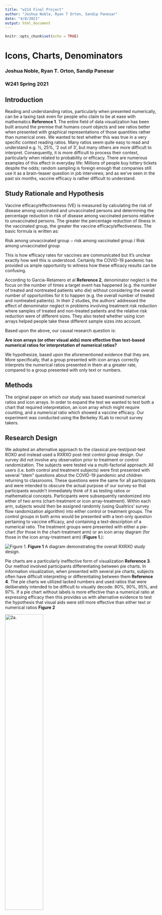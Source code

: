 ```yaml
---
title: "w214 Final Project"
author: "Joshua Noble, Ryan T Orton, Sandip Panesar"
date: "4/8/2021"
output: html_document
---
```


```r
knitr::opts_chunk$set(echo = TRUE)
```

# Icons, Charts, Denominators
### Joshua Noble, Ryan T. Orton, Sandip Panesar
### W241 Spring 2021


## Introduction

Reading and understanding ratios, particularly when presented numerically, can be a taxing task even for people who claim to be at ease with mathematics **Reference 1**. The entire field of data visualization has been built around the premise that humans count objects and see ratios better when presented with graphical representations of those quantities rather than numerical ones. We wanted to test whether this was true in a very specific context reading ratios. Many ratios seem quite easy to read and understand e.g. ½, 25%, ‘2 out of 3’, but many others are more difficult to interpret. Consequently, it is more difficult to process their context, particularly when related to probability or efficacy. There are numerous examples of this effect in everyday life: Millions of people buy lottery tickets despite the odds; random sampling is foreign enough that companies still use it as a brain-teaser question in job interviews; and as we’ve seen in the past six months, vaccine efficacy is rather difficult to understand.

## Study Rationale and Hypothesis

Vaccine efficacy/effectiveness (VE) is measured by calculating the risk of disease among vaccinated and unvaccinated persons and determining the percentage reduction in risk of disease among vaccinated persons relative to unvaccinated persons. The greater the percentage reduction of illness in the vaccinated group, the greater the vaccine efficacy/effectiveness. The basic formula is written as:

Risk among unvaccinated group − risk among vaccinated group / Risk among unvaccinated group

This is how efficacy rates for vaccines are communicated but it's unclear exactly how well this is understood. Certainly the COVID-19 pandemic has provided us ample opportunity to witness how these efficacy results can be confusing.

According to Garcia-Retamero et al **Reference 2**, denominator neglect is the focus on the number of times a target event has happened (e.g. the number of treated and nontreated patients who die) without considering the overall number of opportunities for it to happen (e.g. the overall number of treated and nontreated patients). In their 2 studies, the authors' addressed the effect of denominator neglect in problems involving treatment risk reduction where samples of treated and non-treated patients and the relative risk reduction were of different sizes. They also tested whether using icon arrays helped people take these different sample sizes into account. 

Based upon the above, our causal research question is:

**Are icon arrays (or other visual aids) more effective than text-based numerical ratios for interpretation of numerical ratios?**

We hypothesize, based upon the aforementioned evidence that they are. More specifically, that a group presented with icon arrays correctly interprets the numerical ratios presented in them at a greater rate, compared to a group presented with only text or numbers.

## Methods

The original paper on which our study was based examined numerical ratios and icon arrays. In order to expand the test we wanted to test both a chart that required interpretation, an icon array which might require counting, and a numerical ratio which showed a vaccine efficacy. Our experiment was conducted using the Berkeley XLab to recruit survey takers.


## Research Design

We adopted an alternative approach to the classical pre-test/post-test ROXO and instead used a RXRXO post-test control group design. Our survey did not involve any observation prior to treatment or control randomization. The subjects were tested via a multi-factorial approach: All users (i.e. both control and treatment subjects) were first presented with several "stem" questions about the COVID-19 pandemic and children returning to classrooms. These questions were the same for all participants and were intended to obscure the actual purpose of our survey so that participants wouldn't immediately think of it as testing ratios or mathematical concepts. Participants were subsequently randomized into either of two arms (chart-treatment or icon array-treatment). Within each arm, subjects would then be assigned randomly (using Qualtrics' survey flow randomization algorithm) into either control or treatment groups. The control groups in both arms would be presented with a text-only question pertaining to vaccine efficacy, and containing a text-description of a numerical ratio. The treatment groups were presented with either a pie-chart (for those in the chart-treatment arm) or an icon array diagram (for those in the icon array-treatment arm) (**Figure 1.**):

![Figure 1.](images/roxo.png)
**Figure 1** A diagram demonstrating the overall RXRXO study design.

Pie charts are a particularly ineffective form of visualization **Reference 3**. Our method involved participants differentiating between pie charts. In information visualization, when presented with several pie charts, subjects often have difficult interpreting or differentiating between them **Reference 4**. The pie charts we utilized lacked numbers and used ratios that were deliberately intended to be difficult to visually decode: 80%, 90%, 95%, and 97%. If a pie chart without labels is more effective than a numerical ratio at expressing efficacy then this provides us with alternative evidence to test the hypothesis that visual aids were still more effective than either text or numerical ratios **Figure 2**

![2a.](images/3_97.png){width=50%}
![2b.](images/5_95.png){width=50%}
**Figure 2** a. A pie chart representing 97% efficacy, b. A pie chart representing 85% efficacy.

For the icon array arm, icon arrays were employed to test numerical ratios of efficacy against icon arrays that represented vaccine efficacy. These icon arrays differ from the pie chart pairings in that they contain countable quantities of different colored icons and thus can be more precise than the charts **Figure 3**. 

![3a.](images/array_1.png){width=50%}

![3b.](images/array_2.png){width=50%}
**Figure 3** a. Icon array representing the treatment group of a hypothetical vaccine trial, whereby 4 out of 200 (represented by red and black figures, respectively) contracted COVID-19 following vaccination. b. Icon array representing the control group of a hypothetical vaccine trial, whereby 10 out of 100 (represented by red and black figures, respectively) contracted COVID-19 following vaccination. Altogether, vaccine efficacy is 80%.

The 'correct' answer to this second question is also significantly easier, it's always a yes. This allows us to get some visibility into people who may feel intimidated by numbers, e.g. the sentiment that "I'm bad at math" often reported by people which may lead them to skip over information presented numerically or to look for an alternative presentation.

## Analytic Plan

The Berkeley XLab gathered not only answers to our survey but also demographic data. Of particualar interest to our team was the self-designated "ESL" response, which indicated whether the participants was a speaker of English as a second language.

## Pilot Data

We ran a pilot study using Qualitrics which received 19 valid responses. We'll load and analyze our Pilot Data:

```r
pilot <- fread("pilot_data.csv")

pilot[,q1_right := ifelse((Chart_Control1 == 'Right' | Chart_Control2 == 'Right' | Chart_Treat1 == 'Right' | Chart_Treat2 == 'Right'), 1, 0) ]
pilot[,q1_treat := ifelse( (Chart_Treat1 != "" | Chart_Treat2 != ""), 1, 0) ]
pilot[,q2_right := ifelse(Array_Control1 == 'Right' | Array_Control2 == 'Right' | Array_Control3 == 'Right' | Array_Treat1 == 'Right' | Array_Treat2 == 'Right' | Array_Treat3 == 'Right', 1, 0) ]
pilot[,q2_treat := ifelse( Array_Treat2  != "" | Array_Treat1  != "" | Array_Treat3 != "", 1, 0) ]
pilot[,all_q_right := q1_right + q2_right ]

tabyl(pilot, q1_right, q2_right)
```

We can assess the users accuracy with each treatment by evaluating how often they correctly answered  the questions in the pilot:

```r
p_chart_treat_right <- nrow(pilot[q1_right == 1 & q1_treat == 1,]) / nrow(pilot[q1_treat == 1,]) 
p_chart_control_right <- nrow(pilot[q1_right == 1 & q1_treat == 0,]) / nrow(pilot[q1_treat == 0,]) 
```

In the chart treatment group, users answered correctly `r p_chart_treat_right`% of the time, while in the control they answered `r p_chart_control_right`.


```r
p_array_treat_right <- nrow(pilot[q2_right == 1 & q2_treat == 1,]) / nrow(pilot[q2_treat == 1,])
p_array_control_right <- nrow(pilot[q2_right == 1 & q2_treat == 0,]) / nrow(pilot[q2_treat == 0,])

p_array_treat_right
p_array_control_right
```

In the chart treatment group, users answered correctly `r p_array_treat_right`% of the time, while in the control they answered `r p_array_control_right`.

The pilot study was not large enough to provide reliable sample sizes but it did provide confirmation that our survey itself was working as intended.

## References

1. **Insert reference from intro paragraph here**
2. [Do Icon Arrays Help Reduce Denominator Neglect?]
3. [(William S. Cleveland, The Elements of Graphing Data, Hobart Press, 1994]
4. (Edward Tufte, The Visual Display of Quantitative Information, Graphics Press, 1983, p. 178.)

